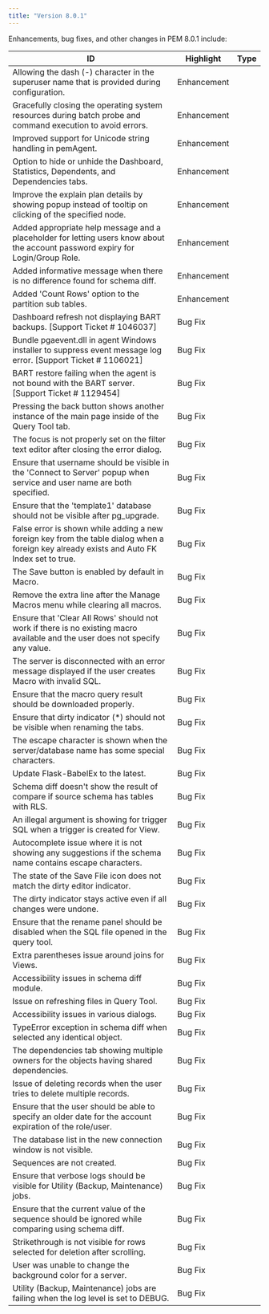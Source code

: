 ```yaml
---
title: "Version 8.0.1"
---
```


Enhancements, bug fixes, and other changes in PEM 8.0.1 include:

| ID | Highlight | Type |
| -- |--------- | -----|
| Allowing the dash (-) character in the superuser name that is provided during configuration. | Enhancement |
| Gracefully closing the operating system resources during batch probe and command execution to avoid errors. | Enhancement |
| Improved support for Unicode string handling in pemAgent. | Enhancement |
| Option to hide or unhide the Dashboard, Statistics, Dependents, and Dependencies tabs. | Enhancement |
| Improve the explain plan details by showing popup instead of tooltip on clicking of the specified node. | Enhancement |
| Added appropriate help message and a placeholder for letting users know about the account password expiry for Login/Group Role. | Enhancement |
| Added informative message when there is no difference found for schema diff. | Enhancement |
| Added 'Count Rows' option to the partition sub tables. | Enhancement |
| Dashboard refresh not displaying BART backups. [Support Ticket # 1046037] | Bug Fix |
| Bundle pgaevent.dll in agent Windows installer to suppress event message log error. [Support Ticket # 1106021] | Bug Fix |
| BART restore failing when the agent is not bound with the BART server. [Support Ticket # 1129454] | Bug Fix |
| Pressing the back button shows another instance of the main page inside of the Query Tool tab. | Bug Fix |
| The focus is not properly set on the filter text editor after closing the error dialog. | Bug Fix |
| Ensure that username should be visible in the 'Connect to Server' popup when service and user name are both specified. | Bug Fix |
| Ensure that the 'template1' database should not be visible after pg_upgrade. | Bug Fix |
| False error is shown while adding a new foreign key from the table dialog when a foreign key already exists and Auto FK Index set to true. | Bug Fix |
| The Save button is enabled by default in Macro. | Bug Fix |
| Remove the extra line after the Manage Macros menu while clearing all macros. | Bug Fix |
| Ensure that 'Clear All Rows' should not work if there is no existing macro available and the user does not specify any value. | Bug Fix |
| The server is disconnected with an error message displayed if the user creates Macro with invalid SQL. | Bug Fix |
| Ensure that the macro query result should be downloaded properly. | Bug Fix |
| Ensure that dirty indicator (*) should not be visible when renaming the tabs. | Bug Fix |
| The escape character is shown when the server/database name has some special characters. | Bug Fix |
| Update Flask-BabelEx to the latest. | Bug Fix |
| Schema diff doesn't show the result of compare if source schema has tables with RLS. | Bug Fix |
| An illegal argument is showing for trigger SQL when a trigger is created for View. | Bug Fix |
| Autocomplete issue where it is not showing any suggestions if the schema name contains escape characters. | Bug Fix |
| The state of the Save File icon does not match the dirty editor indicator. | Bug Fix |
| The dirty indicator stays active even if all changes were undone. | Bug Fix |
| Ensure that the rename panel should be disabled when the SQL file opened in the query tool. | Bug Fix |
| Extra parentheses issue around joins for Views. | Bug Fix |
| Accessibility issues in schema diff module. | Bug Fix |
| Issue on refreshing files in Query Tool. | Bug Fix |
| Accessibility issues in various dialogs. | Bug Fix |
| TypeError exception in schema diff when selected any identical object. | Bug Fix |
| The dependencies tab showing multiple owners for the objects having shared dependencies. | Bug Fix |
| Issue of deleting records when the user tries to delete multiple records. | Bug Fix |
| Ensure that the user should be able to specify an older date for the account expiration of the role/user. | Bug Fix |
| The database list in the new connection window is not visible. | Bug Fix |
| Sequences are not created. | Bug Fix |
| Ensure that verbose logs should be visible for Utility (Backup, Maintenance) jobs. | Bug Fix |
| Ensure that the current value of the sequence should be ignored while comparing using schema diff. | Bug Fix |
| Strikethrough is not visible for rows selected for deletion after scrolling. | Bug Fix |
| User was unable to change the background color for a server. | Bug Fix |
| Utility (Backup, Maintenance) jobs are failing when the log level is set to DEBUG. | Bug Fix |
